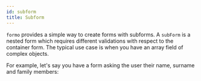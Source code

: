 ```yaml
---
id: subform
title: Subform
---
```



`formo` provides a simple way to create forms with subforms.
A `subForm` is a nested form which requires different validations with respect to the container form.
The typical use case is when you have an array field of complex objects.

For example, let's say you have a form asking the user their name, surname and family members:
